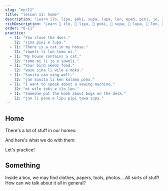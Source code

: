 ```yaml
---
slug: "en/11"
title: "lesson 11: home"
description: "Learn ilo, lipu, poki, supa, lupa, len, open, pini, jo, ijo!"
richDescription: "Learn 󱤎 ilo, 󱤪 lipu, 󱥓 poki, 󱥥 supa, 󱤯 lupa, 󱤥 len, 󱥇 open, 󱥐 pini, 󱤓 jo, 󱤌 ijo!"
order: "0-11"
practice:
  - l1: "You close the door."
    l2: "sina pini e lupa."
  - l1: "There is a cat in my house."
    l2: "soweli li lon tomo mi."
  - l1: "My house contains a cat."
    l2: "tomo mi li jo e soweli."
  - l1: "Your bird needs food."
    l2: "waso sina li wile e moku."
  - l1: "Sunita can sing well."
    l2: "jan Sunita li ken kalama pona."
  - l1: "I want to speak about a sewing machine."
    l2: "mi wile toki e ilo len."
  - l1: "Someone put the book about bugs on the desk."
    l2: "jan li pana e lipu pipi tawa supa."
---
```



## Home

There's a lot of stuff in our homes:

<List>
  <Word sl="ilo" m="tool, like a hammer, fork, phone, app" />
  <Word sl="lipu" m="flat thing for 󱥡 sona, like paper, card, book, website" />
  <Word sl="poki" m="container, like a box, drawer, bottle" />
  <Word sl="supa" m="horizontal surface, like a shelf, desk, couch" />
  <Word sl="lupa" m="an opening, like a door, window, hole" />
  <Word sl="len" m="a cover, like clothes, shoes, blanket" />
</List>

And here's what we do with them:

<List>
  <Word sl="open" m="to begin, to open, to turn on" />
  <Word sl="pini" m="to end, to close, to turn off" />
  <Word sl="jo" m="to hold, to contain, to include" />
</List>

Let's practice!

<List>
  <Sentence sl="mi open e lupa." m="I open the door." />
  <Sentence sl="jan li pini e poki moku." m="The person closes the fridge." />
  <Sentence sl="lipu li lon supa lape." m="The book is on the bed." />
  <Sentence sl="poki mi li ken jo e len." m="My drawer may contain clothes." />
  <Sentence sl="ilo mi li wile e wawa." m="My phone requires electricity." />
</List>

## Something

Inside a box, we may find clothes, papers, tools, photos... All sorts of stuff! How can we talk about it all in general?

<List>
  <Word sl="ijo" m="something, thing, stuff" />
  <Sentence sl="poki li jo e ijo." m="The box has stuff." />
  <Sentence sl="jan li sitelen e ijo suwi." m="Someone is drawing something cute." />
  <Sentence sl="mi wile toki e ijo kasi." m="I would like to talk about something related to plants." />
</List>

<Practice exercises={frontmatter.practice} client:load />
